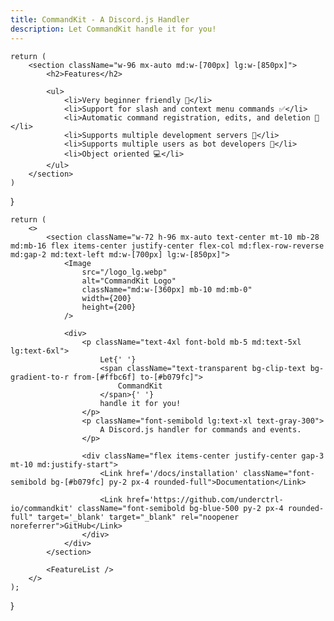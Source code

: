 ```yaml
---
title: CommandKit - A Discord.js Handler
description: Let CommandKit handle it for you!
---
```



    return (
        <section className="w-96 mx-auto md:w-[700px] lg:w-[850px]">
            <h2>Features</h2>

            <ul>
                <li>Very beginner friendly 🚀</li>
                <li>Support for slash and context menu commands ✅</li>
                <li>Automatic command registration, edits, and deletion 🤖</li>
                <li>Supports multiple development servers 🤝</li>
                <li>Supports multiple users as bot developers 👥</li>
                <li>Object oriented 💻</li>
            </ul>
        </section>
    )

}

    return (
        <>
            <section className="w-72 h-96 mx-auto text-center mt-10 mb-28 md:mb-16 flex items-center justify-center flex-col md:flex-row-reverse md:gap-2 md:text-left md:w-[700px] lg:w-[850px]">
                <Image
                    src="/logo_lg.webp"
                    alt="CommandKit Logo"
                    className="md:w-[360px] mb-10 md:mb-0"
                    width={200}
                    height={200}
                />

                <div>
                    <p className="text-4xl font-bold mb-5 md:text-5xl lg:text-6xl">
                        Let{' '}
                        <span className="text-transparent bg-clip-text bg-gradient-to-r from-[#ffbc6f] to-[#b079fc]">
                            CommandKit
                        </span>{' '}
                        handle it for you!
                    </p>
                    <p className="font-semibold lg:text-xl text-gray-300">
                        A Discord.js handler for commands and events.
                    </p>

                    <div className="flex items-center justify-center gap-3 mt-10 md:justify-start">
                        <Link href='/docs/installation' className="font-semibold bg-[#b079fc] py-2 px-4 rounded-full">Documentation</Link>

                        <Link href='https://github.com/underctrl-io/commandkit' className="font-semibold bg-blue-500 py-2 px-4 rounded-full" target='_blank' target="_blank" rel="noopener noreferrer">GitHub</Link>
                    </div>
                </div>
            </section>

            <FeatureList />
        </>
    );

}
